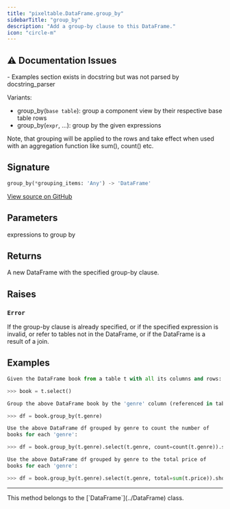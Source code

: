 ```yaml
---
title: "pixeltable.DataFrame.group_by"
sidebarTitle: "group_by"
description: "Add a group-by clause to this DataFrame."
icon: "circle-m"
---
```

## ⚠️ Documentation Issues

<Warning>
- Examples section exists in docstring but was not parsed by docstring_parser
</Warning>

Variants:

- group_by(`base table`): group a component view by their respective base table rows
- group_by(`expr`, ...): group by the given expressions

Note, that grouping will be applied to the rows and take effect when used with an aggregation function like sum(), count() etc.


## Signature

```python
group_by(*grouping_items: 'Any') -> 'DataFrame'
```

<a href="https://github.com/pixeltable/pixeltable/blob/main/pixeltable/dataframe.py#L906" target="_self">View source on GitHub</a>

## Parameters

<ParamField path="grouping_items" type="any" required>
  expressions to group by

</ParamField>

## Returns

A new DataFrame with the specified group-by clause.


## Raises

### `Error`

If the group-by clause is already specified, or if the specified expression is invalid, or refer to tables not in the DataFrame, or if the DataFrame is a result of a join.


## Examples

```python
Given the DataFrame book from a table t with all its columns and rows:

>>> book = t.select()

Group the above DataFrame book by the 'genre' column (referenced in table t):

>>> df = book.group_by(t.genre)

Use the above DataFrame df grouped by genre to count the number of
books for each 'genre':

>>> df = book.group_by(t.genre).select(t.genre, count=count(t.genre)).show()

Use the above DataFrame df grouped by genre to the total price of
books for each 'genre':

>>> df = book.group_by(t.genre).select(t.genre, total=sum(t.price)).show()
```


---

<Note>
This method belongs to the [`DataFrame`](../DataFrame) class.
</Note>
